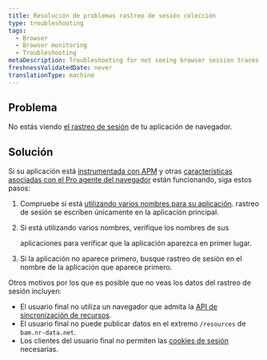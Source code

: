 ```yaml
---
title: Resolución de problemas rastreo de sesión colección
type: troubleshooting
tags:
  - Browser
  - Browser monitoring
  - Troubleshooting
metaDescription: Troubleshooting for not seeing browser session traces.
freshnessValidatedDate: never
translationType: machine
---
```


## Problema

No estás viendo [el rastreo de sesión](/docs/browser/new-relic-browser/browser-pro-features/session-traces-exploring-webpages-life-cycle) de tu aplicación de navegador.

## Solución

Si su aplicación está [instrumentada con APM](/docs/browser/new-relic-browser/installation-configuration/troubleshooting-browser-monitoring-installation) y otras [características asociadas con el Pro agente del navegador](/docs/browser/new-relic-browser/browser-pro-features) están funcionando, siga estos pasos:

1. Compruebe si está [utilizando varios nombres para su aplicación](/docs/apm/new-relic-apm/installation-configuration/using-multiple-names-app). rastreo de sesión se escriben únicamente en la aplicación principal.

2. Si está utilizando varios nombres, verifique los nombres de sus

   <InlinePopover type="apm"/>

   aplicaciones para verificar que la aplicación aparezca en primer lugar.

3. Si la aplicación no aparece primero, busque rastreo de sesión en el nombre de la aplicación que aparece primero.

Otros motivos por los que es posible que no veas los datos del rastreo de sesión incluyen:

* El usuario final no utiliza un navegador que admita la [API de sincronización de recursos](http://www.w3.org/TR/resource-timing/).
* El usuario final no puede publicar datos en el extremo `/resources` de `bam.nr-data.net`.
* Los clientes del usuario final no permiten las [cookies de sesión](/docs/browser/browser-monitoring/page-load-timing-resources/cookie-collection-session-tracking) necesarias.